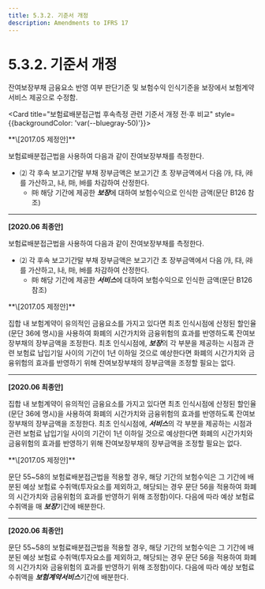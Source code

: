 ```yaml
---
title: 5.3.2. 기준서 개정
description: Amendments to IFRS 17
---
```


# 5.3.2. 기준서 개정

잔여보장부채 금융요소 반영 여부 판단기준 및 보험수익 인식기준을 보장에서 보험계약서비스 제공으로 수정함.&#x20;

<Card title="보험료배분접근법 후속측정 관련 기준서 개정 전·후 비교" style={{backgroundColor: 'var(--bluegray-50)'}}>

<Accordion activeIndex={[]}>
<AccordionTab header="55">
**\[2017.05 제정안]**&#x20;

보험료배분접근법을 사용하여 다음과 같이 잔여보장부채를 측정한다.

* ⑵ 각 후속 보고기간말 부채 장부금액은 보고기간 초 장부금액에서 다음 ㈎, ㈐, ㈑를 가산하고, ㈏, ㈒, ㈓를 차감하여 산정한다.
  * ㈒ 해당 기간에 제공한 ***보장***에 대하여 보험수익으로 인식한 금액(문단 B126 참조)

---

**\[2020.06 최종안]**&#x20;

보험료배분접근법을 사용하여 다음과 같이 잔여보장부채를 측정한다.

* ⑵ 각 후속 보고기간말 부채 장부금액은 보고기간 초 장부금액에서 다음 ㈎, ㈐, ㈑를 가산하고, ㈏, ㈒, ㈓를 차감하여 산정한다.
  * ㈒ 해당 기간에 제공한 ***서비스***에 대하여 보험수익으로 인식한 금액(문단 B126 참조)

</AccordionTab>

<AccordionTab header="56">
**\[2017.05 제정안]**&#x20;

집합 내 보험계약이 유의적인 금융요소를 가지고 있다면 최초 인식시점에 산정된 할인율(문단 36에 명시)을 사용하여 화폐의 시간가치와 금융위험의 효과를 반영하도록 잔여보장부채의 장부금액을 조정한다. 최초 인식시점에, ***보장***의 각 부분을 제공하는 시점과 관련 보험료 납입기일 사이의 기간이 1년 이하일 것으로 예상한다면 화폐의 시간가치와 금융위험의 효과를 반영하기 위해 잔여보장부채의 장부금액을 조정할 필요는 없다.

---

**\[2020.06 최종안]**&#x20;

집합 내 보험계약이 유의적인 금융요소를 가지고 있다면 최초 인식시점에 산정된 할인율(문단 36에 명시)을 사용하여 화폐의 시간가치와 금융위험의 효과를 반영하도록 잔여보장부채의 장부금액을 조정한다. 최초 인식시점에, ***서비스***의 각 부분을 제공하는 시점과 관련 보험료 납입기일 사이의 기간이 1년 이하일 것으로 예상한다면 화폐의 시간가치와 금융위험의 효과를 반영하기 위해 잔여보장부채의 장부금액을 조정할 필요는 없다.
</AccordionTab>

<AccordionTab header="B126">
**\[2017.05 제정안]**&#x20;

문단 55\~58의 보험료배분접근법을 적용할 경우, 해당 기간의 보험수익은 그 기간에 배분된 예상 보험료 수취액(투자요소를 제외하고, 해당되는 경우 문단 56을 적용하여 화폐의 시간가치와 금융위험의 효과를 반영하기 위해 조정함)이다. 다음에 따라 예상 보험료 수취액을 매 ***보장***기간에 배분한다.

---

**\[2020.06 최종안]**&#x20;

문단 55\~58의 보험료배분접근법을 적용할 경우, 해당 기간의 보험수익은 그 기간에 배분된 예상 보험료 수취액(투자요소를 제외하고, 해당되는 경우 문단 56을 적용하여 화폐의 시간가치와 금융위험의 효과를 반영하기 위해 조정함)이다. 다음에 따라 예상 보험료 수취액을 ***보험계약서비스***기간에 배분한다.
</AccordionTab>
</Accordion>
</Card>
